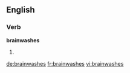 ==English==

===Verb===
'''brainwashes'''
# {{third-person singular of|brainwash}}

[[de:brainwashes]]
[[fr:brainwashes]]
[[vi:brainwashes]]